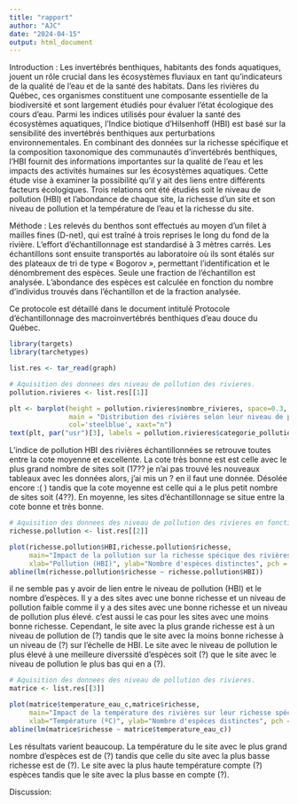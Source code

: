 ```yaml
---
title: "rapport"
author: "AJC"
date: "2024-04-15"
output: html_document
---
```


Introduction : 
Les invertébrés benthiques, habitants des fonds aquatiques, jouent un rôle crucial dans les écosystèmes fluviaux en tant qu'indicateurs de la qualité de l'eau et de la santé des habitats. Dans les rivières du Québec, ces organismes constituent une composante essentielle de la biodiversité et sont largement étudiés pour évaluer l'état écologique des cours d'eau. Parmi les indices utilisés pour évaluer la santé des écosystèmes aquatiques, l'Indice biotique d’Hilsenhoff (HBI) est basé sur la sensibilité des invertébrés benthiques aux perturbations environnementales. En combinant des données sur la richesse spécifique et la composition taxonomique des communautés d'invertébrés benthiques, l'HBI fournit des informations importantes sur la qualité de l'eau et les impacts des activités humaines sur les écosystèmes aquatiques. Cette étude vise à examiner la possibilité qu'il y ait des liens entre différents facteurs écologiques. Trois relations ont été étudiés soit le niveau de pollution (HBI) et l'abondance de chaque site, la richesse d'un site et son niveau de pollution et la température de l'eau et la richesse du site. 

Méthode : 
Les relevés du benthos sont effectués au moyen d'un filet à mailles fines (D-net), qui est traîné à trois reprises le long du fond de la rivière. L'effort d'échantillonnage est standardisé à 3 mètres carrés. Les échantillons sont ensuite transportés au laboratoire où ils sont étalés sur des plateaux de tri de type « Bogorov », permettant l'identification et le dénombrement des espèces. Seule une fraction de l'échantillon est analysée. L'abondance des espèces est calculée en fonction du nombre d'individus trouvés dans l'échantillon et de la fraction analysée.

Ce protocole est détaillé dans le document intitulé Protocole d’échantillonnage des macroinvertébrés benthiques d’eau douce du Québec.

```r
library(targets)
library(tarchetypes)
```

```r
list.res <- tar_read(graph)
```

```r
# Aquisition des donnees des niveau de pollution des rivieres.
pollution.rivieres <- list.res[[1]]

plt <- barplot(height = pollution.rivieres$nombre_rivieres, space=0.3,
               main = "Distribution des rivières selon leur niveau de pollution",
               col='steelblue', xaxt="n")
text(plt, par("usr")[3], labels = pollution.rivieres$categorie_pollution, srt = 35, adj = c(1.1,1.1), xpd = TRUE, cex=0.7)
```
L'indice de pollution HBI des rivières échantillonnées se retrouve toutes entre la cote moyenne et excellente. La cote très bonne est est celle avec le plus grand nombre de sites soit (17?? je n'ai pas trouvé les nouveaux tableaux avec les données alors, j'ai mis un ? en il faut une donnée. Désolée encore :( ) tandis que la cote moyenne est celle qui a le plus petit nombre de sites soit (4??). En moyenne, les sites d'échantillonnage se situe entre la cote bonne et très bonne. 
```r
# Aquisition des donnees des niveau de pollution des rivieres en fonction sa richeese.
richesse.pollution <- list.res[[2]]

plot(richesse.pollution$HBI,richesse.pollution$richesse,
     main="Impact de la pollution sur la richesse spécique des rivières",
     xlab="Pollution (HBI)", ylab="Nombre d'espèces distinctes", pch = 19, col='steelblue')
abline(lm(richesse.pollution$richesse ~ richesse.pollution$HBI))
```
il ne semble pas y avoir de lien entre le niveau de pollution (HBI) et le nombre d'espèces. Il y a des sites avec une bonne richesse et un niveau de pollution faible comme il y a des sites avec une bonne richesse et un niveau de pollution plus élevé. c'est aussi le cas pour les sites avec une moins bonne richesse. Cependant, le site avec la plus grande richesse est à un niveau de pollution de (?) tandis que le site avec la moins bonne richesse à un niveau de (?) sur l'échelle de HBI. Le site avec le niveau de pollution le plus élevé à une meilleure diverssité d'espèces soit (?) que le site avec le niveau de pollution le plus bas qui en a (?).
```r
# Aquisition des donnees des niveau de pollution des rivieres.
matrice <- list.res[[3]]

plot(matrice$temperature_eau_c,matrice$richesse,
     main="Impact de la température des rivières sur leur richesse spécique",
     xlab="Température (ºC)", ylab="Nombre d'espèces distinctes", pch = 19, col='steelblue')
abline(lm(matrice$richesse ~ matrice$temperature_eau_c))
```
Les résultats varient beaucoup. La température du le site avec le plus grand nombre d'espèces est de (?) tandis que celle du site avec la plus basse richesse est de (?). Le site avec la plus haute température compte (?) espèces tandis que le site avec la plus basse en compte (?).

Discussion:









